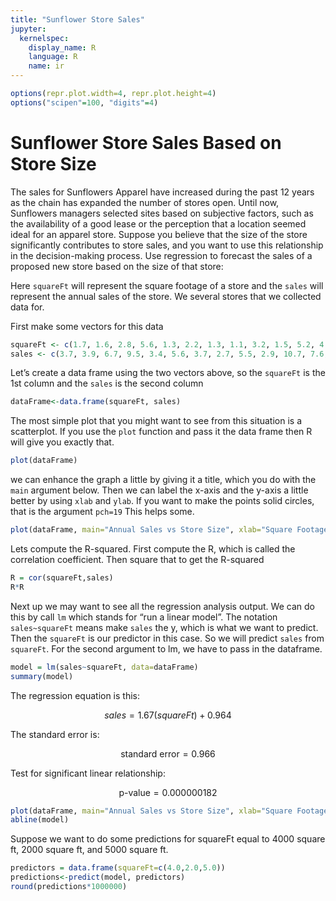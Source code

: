 ```yaml
---
title: "Sunflower Store Sales"
jupyter:
  kernelspec:
    display_name: R
    language: R
    name: ir
---
```


```r
options(repr.plot.width=4, repr.plot.height=4)
options("scipen"=100, "digits"=4)
```

# Sunflower Store Sales Based on Store Size

The sales for Sunflowers Apparel have increased during the past 12 years as the chain has expanded the number of stores open. Until now, Sunflowers managers selected sites based on subjective factors, such as the availability of a good lease or the perception that a location seemed ideal for an apparel store. Suppose you believe that the size of the store significantly contributes to store sales, and you want to use this relationship in the decision-making process. Use regression to forecast the sales of a proposed new store based on the size of that store:


Here `squareFt` will represent the square footage of a store and the `sales` will represent the annual sales of the store. We several stores that we collected data for. 

First make some vectors for this data

```r
squareFt <- c(1.7, 1.6, 2.8, 5.6, 1.3, 2.2, 1.3, 1.1, 3.2, 1.5, 5.2, 4.6, 5.8, 3)
sales <- c(3.7, 3.9, 6.7, 9.5, 3.4, 5.6, 3.7, 2.7, 5.5, 2.9, 10.7, 7.6, 11.8, 4.1)
```

Let's create a data frame using the two vectors above, so the `squareFt` is the 1st column and the `sales` is the second column

```r
dataFrame<-data.frame(squareFt, sales)
```

The most simple plot that you might want to see from this situation is a scatterplot. If you use the `plot` function and pass it the data frame then R will give you exactly that.

```r
plot(dataFrame)
```

we can enhance the graph a little by giving it a title, which you do with the `main` argument below. Then we can label the x-axis and the y-axis a little better by using `xlab` and `ylab`. If you want to make the points solid circles, that is the argument `pch=19` This helps some.

```r
plot(dataFrame, main="Annual Sales vs Store Size", xlab="Square Footage(Thousands)", ylab="Annual Sales (Millions$)", pch=19)
```

Lets compute the R-squared. First compute the R, which is called the correlation coefficient. Then square that to get the R-squared

```r
R = cor(squareFt,sales)
R*R
```

Next up we may want to see all the regression analysis output. We can do this by call `lm` which stands for "run a linear model". The notation `sales~squareFt` means make `sales` the y, which is what we want to predict. Then the `squareFt` is our predictor in this case. So we will predict `sales` from `squareFt`. For the second argument to lm, we have to pass in the dataframe.

```r
model = lm(sales~squareFt, data=dataFrame)
summary(model)
```

The regression equation is this:

$$ sales = 1.67(squareFt) + 0.964 $$ 

The standard error is:

$$ \text{standard error} = 0.966  $$

Test for significant linear relationship:

$$ \text{p-value} = 0.000000182 $$

```r
plot(dataFrame, main="Annual Sales vs Store Size", xlab="Square Footage(Thousands)", ylab="Annual Sales (Millions$)", pch=19)
abline(model)
```

Suppose we want to do some predictions for squareFt equal to 4000 square ft, 2000 square ft, and 5000 square ft.

```r
predictors = data.frame(squareFt=c(4.0,2.0,5.0))
predictions<-predict(model, predictors)
round(predictions*1000000)
```

